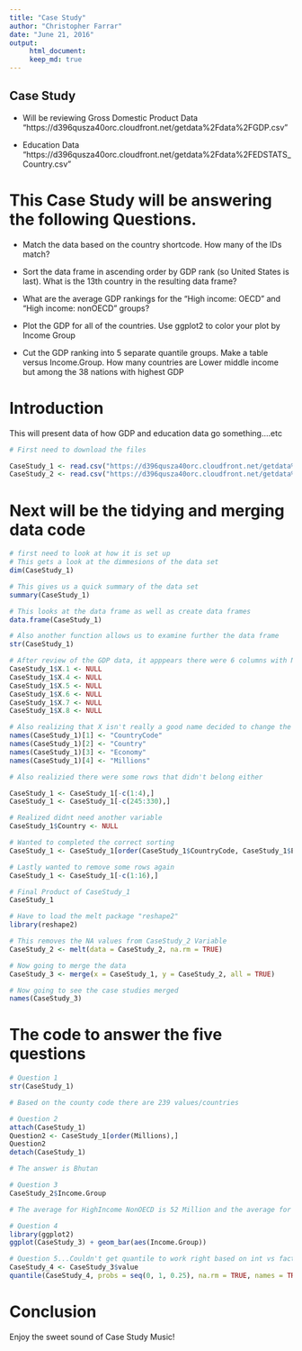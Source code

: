 ```yaml
---
title: "Case Study"
author: "Christopher Farrar"
date: "June 21, 2016"
output: 
     html_document:
     keep_md: true
---
```


## Case Study 

  * Will be reviewing Gross Domestic Product Data
    "https://d396qusza40orc.cloudfront.net/getdata%2Fdata%2FGDP.csv" 
  
  * Education Data
     "https://d396qusza40orc.cloudfront.net/getdata%2Fdata%2FEDSTATS_Country.csv"

# This Case Study will be answering the following Questions.

  * Match the data based on the country shortcode. How many of the IDs match?
  
  * Sort the data frame in ascending order by GDP rank (so United States is last). What is the 13th 
    country in the resulting data frame?
    
  * What are the average GDP rankings for the "High income: OECD" and "High income: nonOECD" groups?
  
  * Plot the GDP for all of the countries. Use ggplot2 to color your plot by Income Group
  
  * Cut the GDP ranking into 5 separate quantile groups. Make a table versus Income.Group. How many
    countries are Lower middle income but among the 38 nations with highest GDP

# Introduction
 This will present data of how GDP and education data go something....etc
 
```r

# First need to download the files

CaseStudy_1 <- read.csv("https://d396qusza40orc.cloudfront.net/getdata%2Fdata%2FGDP.csv")
CaseStudy_2 <- read.csv("https://d396qusza40orc.cloudfront.net/getdata%2Fdata%2FEDSTATS_Country.csv")

```

# Next will be the tidying and merging data code

```r

# first need to look at how it is set up
# This gets a look at the dimmesions of the data set
dim(CaseStudy_1)

# This gives us a quick summary of the data set
summary(CaseStudy_1)

# This looks at the data frame as well as create data frames
data.frame(CaseStudy_1)

# Also another function allows us to examine further the data frame
str(CaseStudy_1)

# After review of the GDP data, it apppears there were 6 columns with NA values that werent needed. So removed it
CaseStudy_1$X.1 <- NULL
CaseStudy_1$X.4 <- NULL
CaseStudy_1$X.5 <- NULL
CaseStudy_1$X.6 <- NULL
CaseStudy_1$X.7 <- NULL
CaseStudy_1$X.8 <- NULL

# Also realizing that X isn't really a good name decided to change the header
names(CaseStudy_1)[1] <- "CountryCode"
names(CaseStudy_1)[2] <- "Country"
names(CaseStudy_1)[3] <- "Economy"
names(CaseStudy_1)[4] <- "Millions"

# Also realizied there were some rows that didn't belong either

CaseStudy_1 <- CaseStudy_1[-c(1:4),]
CaseStudy_1 <- CaseStudy_1[-c(245:330),]

# Realized didnt need another variable
CaseStudy_1$Country <- NULL

# Wanted to completed the correct sorting
CaseStudy_1 <- CaseStudy_1[order(CaseStudy_1$CountryCode, CaseStudy_1$Economy, CaseStudy_1$Millions),]

# Lastly wanted to remove some rows again
CaseStudy_1 <- CaseStudy_1[-c(1:16),]

# Final Product of CaseStudy_1
CaseStudy_1

# Have to load the melt package "reshape2"
library(reshape2)

# This removes the NA values from CaseStudy_2 Variable
CaseStudy_2 <- melt(data = CaseStudy_2, na.rm = TRUE)

# Now going to merge the data
CaseStudy_3 <- merge(x = CaseStudy_1, y = CaseStudy_2, all = TRUE)

# Now going to see the case studies merged
names(CaseStudy_3)

```

# The code to answer the five questions

```r

# Question 1
str(CaseStudy_1)

# Based on the county code there are 239 values/countries

# Question 2
attach(CaseStudy_1)
Question2 <- CaseStudy_1[order(Millions),]
Question2
detach(CaseStudy_1)

# The answer is Bhutan

# Question 3
CaseStudy_2$Income.Group

# The average for HighIncome NonOECD is 52 Million and the average for HighIncome OECD is 148 Million

# Question 4
library(ggplot2)
ggplot(CaseStudy_3) + geom_bar(aes(Income.Group))

# Question 5...Couldn't get quantile to work right based on int vs factor data
CaseStudy_4 <- CaseStudy_3$value
quantile(CaseStudy_4, probs = seq(0, 1, 0.25), na.rm = TRUE, names = TRUE)

```

# Conclusion
 Enjoy the sweet sound of Case Study Music!

